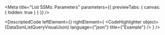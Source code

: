 
<Meta title="List SSMs: Parameters" parameters={{ previewTabs: { canvas: { hidden: true } } }} />

<DescriptedCode
  leftElement={<DataSsmListQueryDesc />}
  rightElement={
    <CodeHighlighter
      object={DataSsmListQueryVisualJson}
      language={"json"}
      title={"Example"}
    />
  }
/>
